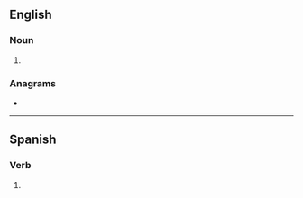 ==English==

===Noun===
{{head|en|noun plural form}}

# {{plural of|tulle|lang=en}}

===Anagrams===
* {{anagrams|en|a=ellstu|Tuells|ullets}}

----

==Spanish==

===Verb===
{{head|es|verb form}}

# {{es-verb form of|tullir|ending=-ir|mood=indicative|tense=present|number=s|person=2|formal=n}}
